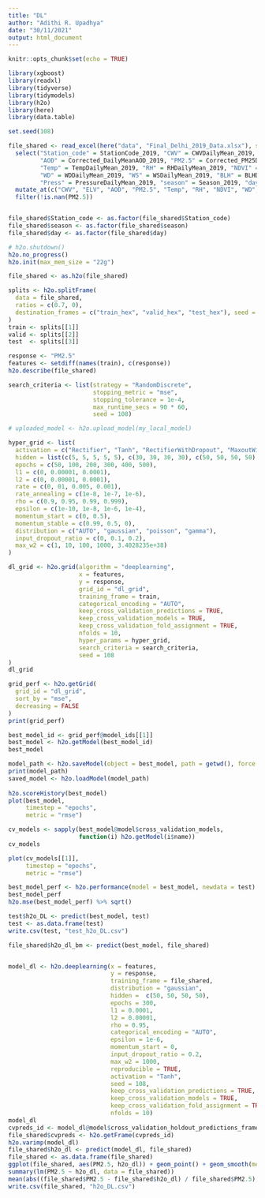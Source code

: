 ```yaml
---
title: "DL"
author: "Adithi R. Upadhya"
date: "30/11/2021"
output: html_document
---
```


```r
knitr::opts_chunk$set(echo = TRUE)
```


```r
library(xgboost)
library(readxl)
library(tidyverse)
library(tidymodels)
library(h2o)
library(here)
library(data.table)

set.seed(108)

file_shared <- read_excel(here("data", "Final_Delhi_2019_Data.xlsx"), sheet = 1) %>%
  select("Station_code" = StationCode_2019, "CWV" = CWVDailyMean_2019, "ELV" = Elevation_2019, 
         "AOD" = Corrected_DailyMeanAOD_2019, "PM2.5" = Corrected_PM25DailyMean_2019,
         "Temp" = TempDailyMean_2019, "RH" = RHDailyMean_2019, "NDVI" = RHDailyMean_2019,
         "WD" = WDDailyMean_2019, "WS" = WSDailyMean_2019, "BLH" = BLHDailyMean_2019,
         "Press" = PressureDailyMean_2019, "season" = Season_2019, "day" = JulianDay_2019) %>%
  mutate_at(c("CWV", "ELV", "AOD", "PM2.5", "Temp", "RH", "NDVI", "WD", "WS", "BLH", "Press"), as.numeric) %>% 
  filter(!is.nan(PM2.5)) 


file_shared$Station_code <- as.factor(file_shared$Station_code)
file_shared$season <- as.factor(file_shared$season)
file_shared$day <- as.factor(file_shared$day)

# h2o.shutdown()
h2o.no_progress()
h2o.init(max_mem_size = "22g")

file_shared <- as.h2o(file_shared)

splits <- h2o.splitFrame(
  data = file_shared,
  ratios = c(0.7, 0),   
  destination_frames = c("train_hex", "valid_hex", "test_hex"), seed = 108
)
train <- splits[[1]]
valid <- splits[[2]]
test  <- splits[[3]]

response <- "PM2.5"
features <- setdiff(names(train), c(response))
h2o.describe(file_shared)

search_criteria <- list(strategy = "RandomDiscrete", 
                        stopping_metric = "mse",
                        stopping_tolerance = 1e-4,
                        max_runtime_secs = 90 * 60,
                        seed = 108)

# uploaded_model <- h2o.upload_model(my_local_model)

hyper_grid <- list(
  activation = c("Rectifier", "Tanh", "RectifierWithDropout", "MaxoutWithDropout", "TanhWithDropout"), 
  hidden = list(c(5, 5, 5, 5, 5), c(30, 30, 30, 30), c(50, 50, 50, 50), c(100, 100, 100, 100)),
  epochs = c(50, 100, 200, 300, 400, 500),
  l1 = c(0, 0.00001, 0.0001), 
  l2 = c(0, 0.00001, 0.0001),
  rate = c(0, 01, 0.005, 0.001),
  rate_annealing = c(1e-8, 1e-7, 1e-6),
  rho = c(0.9, 0.95, 0.99, 0.999),
  epsilon = c(1e-10, 1e-8, 1e-6, 1e-4),
  momentum_start = c(0, 0.5),
  momentum_stable = c(0.99, 0.5, 0),
  distribution = c("AUTO", "gaussian", "poisson", "gamma"),
  input_dropout_ratio = c(0, 0.1, 0.2),
  max_w2 = c(1, 10, 100, 1000, 3.4028235e+38)
)

dl_grid <- h2o.grid(algorithm = "deeplearning", 
                    x = features,
                    y = response,
                    grid_id = "dl_grid",
                    training_frame = train,
                    categorical_encoding = "AUTO",
                    keep_cross_validation_predictions = TRUE,
                    keep_cross_validation_models = TRUE,
                    keep_cross_validation_fold_assignment = TRUE, 
                    nfolds = 10,                           
                    hyper_params = hyper_grid,
                    search_criteria = search_criteria,
                    seed = 108
)
dl_grid

grid_perf <- h2o.getGrid(
  grid_id = "dl_grid", 
  sort_by = "mse", 
  decreasing = FALSE
)
print(grid_perf)

best_model_id <- grid_perf@model_ids[[1]]
best_model <- h2o.getModel(best_model_id)
best_model

model_path <- h2o.saveModel(object = best_model, path = getwd(), force = TRUE)
print(model_path)
saved_model <- h2o.loadModel(model_path)
 
h2o.scoreHistory(best_model)
plot(best_model, 
     timestep = "epochs", 
     metric = "rmse")

cv_models <- sapply(best_model@model$cross_validation_models, 
                    function(i) h2o.getModel(i$name))
cv_models

plot(cv_models[[1]], 
     timestep = "epochs", 
     metric = "rmse")

best_model_perf <- h2o.performance(model = best_model, newdata = test)
best_model_perf
h2o.mse(best_model_perf) %>% sqrt()

test$h2o_DL <- predict(best_model, test)
test <- as.data.frame(test)
write.csv(test, "test_h2o_DL.csv")

file_shared$h2o_dl_bm <- predict(best_model, file_shared)


model_dl <- h2o.deeplearning(x = features,
                             y = response,
                             training_frame = file_shared,
                             distribution = "gaussian",
                             hidden =  c(50, 50, 50, 50),
                             epochs = 300,
                             l1 = 0.0001, 
                             l2 = 0.00001,
                             rho = 0.95,
                             categorical_encoding = "AUTO",
                             epsilon = 1e-6,
                             momentum_start = 0,
                             input_dropout_ratio = 0.2,
                             max_w2 = 1000,
                             reproducible = TRUE,
                             activation = "Tanh",
                             seed = 108,
                             keep_cross_validation_predictions = TRUE,
                             keep_cross_validation_models = TRUE,
                             keep_cross_validation_fold_assignment = TRUE, 
                             nfolds = 10)
model_dl
cvpreds_id <- model_dl@model$cross_validation_holdout_predictions_frame_id$name
file_shared$cvpreds <- h2o.getFrame(cvpreds_id)
h2o.varimp(model_dl)
file_shared$h2o_dl <- predict(model_dl, file_shared)
file_shared <- as.data.frame(file_shared)
ggplot(file_shared, aes(PM2.5, h2o_dl)) + geom_point() + geom_smooth(method = "lm")
summary(lm(PM2.5 ~ h2o_dl, data = file_shared))
mean(abs((file_shared$PM2.5 - file_shared$h2o_dl) / file_shared$PM2.5), na.rm = TRUE) * 100
write.csv(file_shared, "h2o_DL.csv")


```

